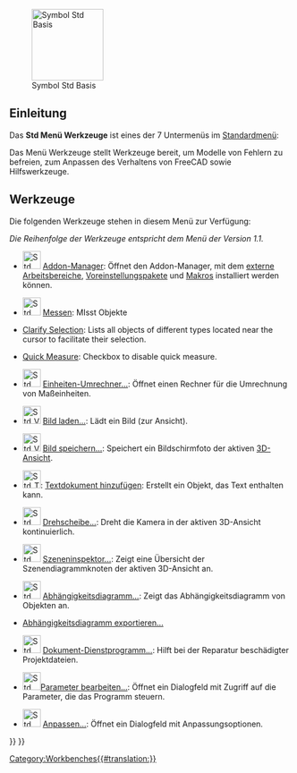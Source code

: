 <languages/>

{{Docnav/de
|[[Std_View_Menu/de|Std Menü Ansicht]]
|[[Std_Macro_Menu/de|Std Menü Makro]]
|[[Std_Base/de|Std Basis]]
|IconL=
|IconR=
|IconC=Freecad.svg
}}

[[Image:Freecad.svg|thumb|128px|Symbol Std Basis]]

{{TOCright}}

<span id="Introduction"></span>
==Einleitung==

Das '''Std Menü Werkzeuge''' ist eines der 7 Untermenüs im [[Standard_Menu/de|Standardmenü]]:

<!--Please keep info below synchronized with Std_Base, Standard_Menu, Std_File_Menu etc.-->
{{StdMenu
|
[[Std_File_Menu/de|Datei]]
&nbsp;&nbsp;&nbsp;
[[Std_Edit_Menu/de|Bearbeiten]]
&nbsp;&nbsp;&nbsp;
[[Std_View_Menu/de|Ansicht]]
&nbsp;&nbsp;&nbsp;
[[Std_Tools_Menu/de|Werkzeuge]]
&nbsp;&nbsp;&nbsp;
[[Std_Macro_Menu/de|Makro]]
&nbsp;&nbsp;&nbsp;
[[Std_Windows_Menu/de|Fenster]]
&nbsp;&nbsp;&nbsp;
[[Std_Help_Menu/de|Hilfe]]
}}

<!--Please keep info below synchronized with Standard_Menu-->
Das Menü Werkzeuge stellt Werkzeuge bereit, um Modelle von Fehlern zu befreien, zum Anpassen des Verhaltens von FreeCAD sowie Hilfswerkzeuge.

<span id="Tools"></span>
==Werkzeuge==

Die folgenden Werkzeuge stehen in diesem Menü zur Verfügung:

''Die Reihenfolge der Werkzeuge entspricht dem Menü der Version 1.1.''

* [[Image:Std_AddonMgr.svg|32px]] [[Std_AddonMgr/de|Addon-Manager]]: Öffnet den Addon-Manager, mit dem [[External_workbenches/de|externe Arbeitsbereiche]], [[Preference_Packs/de|Voreinstellungspakete]] und [[macros/de|Makros]] installiert werden können.

* [[Image:Std_Measure.svg|32px]] [[Std_Measure/de|Messen]]: MIsst Objekte {{Version/de|1.0}}

* [[Std_ClarifySelection|Clarify Selection]]: Lists all objects of different types located near the cursor to facilitate their selection. {{Version|1.1}}

* [[Status_Bar#Quick_Measure|Quick Measure]]: Checkbox to disable quick measure. {{Version|1.1}}

* [[Image:Std_UnitsCalculator.svg|32px]] [[Std UnitsCalculator/de|Einheiten-Umrechner...]]: Öffnet einen Rechner für die Umrechnung von Maßeinheiten.

* [[Image:Std_ViewLoadImage.svg|32px]] [[Std_ViewLoadImage/de|Bild laden...]]: Lädt ein Bild (zur Ansicht). {{Version/de|0.21}}

* [[Image:Std_ViewScreenShot.svg|32px]] [[Std ViewScreenShot/de|Bild speichern...]]: Speichert ein Bildschirmfoto der aktiven [[3D_view/de|3D-Ansicht]].

* [[Image:Std_TextDocument.svg|32px]]: [[Std_TextDocument/de|Textdokument hinzufügen]]: Erstellt ein Objekt, das Text enthalten kann.

* [[Image:Std_DemoMode.svg|32px]] [[Std_DemoMode/de|Drehscheibe...]]: Dreht die Kamera in der aktiven 3D-Ansicht kontinuierlich.

* [[Image:Std_SceneInspector.svg|32px]] [[Std SceneInspector/de|Szeneninspektor...]]: Zeigt eine Übersicht der Szenendiagrammknoten der aktiven 3D-Ansicht an.

* [[Image:Std_DependencyGraph.svg|32px]] [[Std_DependencyGraph/de|Abhängigkeitsdiagramm...]]: Zeigt das Abhängigkeitsdiagramm von Objekten an.

* [[Std_ExportDependencyGraph/de|Abhängigkeitsdiagramm exportieren...]] {{Version/de|0.21}}

* [[Image:Std_ProjectUtil.svg|32px]] [[Std_ProjectUtil/de|Dokument-Dienstprogramm...]]: Hilft bei der Reparatur beschädigter Projektdateien.

* [[Image:Std_DlgParameter.svg|32px]][[Std DlgParameter/de|Parameter bearbeiten...]]: Öffnet ein Dialogfeld mit Zugriff auf die Parameter, die das Programm steuern.

* [[Image:Std_DlgCustomize.svg|32px]] [[Std_DlgCustomize/de|Anpassen...]]: Öffnet ein Dialogfeld mit Anpassungsoptionen.


{{Docnav/de
|[[Std_View_Menu/de|Std Menü Ansicht]]
|[[Std_Macro_Menu/de|Std Menü Makro]]
|[[Std_Base/de|Std Basis]]
|IconL=
|IconR=
|IconC=Freecad.svg
}}

{{Std_Base_navi{{#translation:}}}}
{{Userdocnavi{{#translation:}}}}
[[Category:Workbenches{{#translation:}}]]